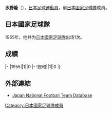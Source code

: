 {{Infobox football biography
|name=水野隆
|image=
|fullname=水野隆
|birth_date={{Birth date and age|1931|4|28}}
|cityofbirth=
|countryofbirth=[[日本|日本]]
|height=
|position=[[前鋒_(足球)|前鋒]]
|currentclub=
|years=
|clubs=
|caps(goals)=
|nationalyears=1955
|nationalteam=[[日本國家足球隊|日本]]
|nationalcaps(goals)=1 (0)
}}
'''水野隆'''（{{Bd|1931年|4月28日||}}），[[日本|日本]][[足球|足球]][[運動員|運動員]]，前[[日本國家足球隊|日本國家足球隊]]成員。

==日本國家足球隊==
1955年，他共为[[日本國家足球隊|日本國家足球隊]]出场1次。

==成績==
{{Football player national team statistics|JPN}}
|-
|1955||1||0
|-
!總和||1||0
|}

==外部連結==
{{Reflist}}
*[https://web.archive.org/web/20130921235206/http://www.japannationalfootballteam.com/en/players/tokuhiro_takashi.html Japan National Football Team Database]

{{Japan-sport-bio-stub}}
{{Soccer-player-stub}}
[[Category:日本國家足球隊成員|Category:日本國家足球隊成員]]